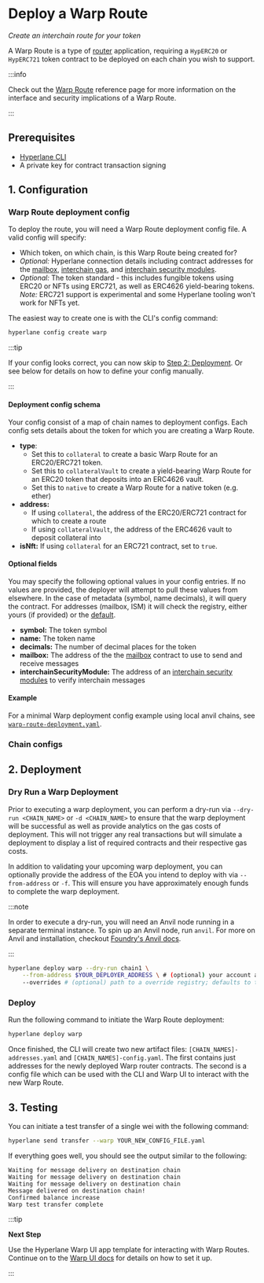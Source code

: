 
# Deploy a Warp Route

_Create an interchain route for your token_

A Warp Route is a type of [router](docs/reference/libraries/router.mdx) application, requiring a `HypERC20` or `HypERC721` token contract to be deployed on each chain you wish to support.

:::info

Check out the [Warp Route](/docs/reference/applications/warp-routes) reference page for more information on the interface and security implications of a Warp Route.

:::

## Prerequisites

* [Hyperlane CLI](/docs/reference/cli.mdx)
* A private key for contract transaction signing

## 1. Configuration

### Warp Route deployment config

To deploy the route, you will need a Warp Route deployment config file. A valid config will specify:
* Which token, on which chain, is this Warp Route being created for?
* _Optional:_ Hyperlane connection details including contract addresses for the [mailbox](/docs/reference/messaging/messaging-interface.mdx), [interchain gas](/docs/reference/hooks/interchain-gas.mdx), and [interchain security modules](/docs/reference/ISM/specify-your-ISM.mdx).
* _Optional:_ The token standard - this includes fungible tokens using ERC20 or NFTs using ERC721, as well as ERC4626 yield-bearing tokens. _Note:_ ERC721 support is experimental and some Hyperlane tooling won't work for NFTs yet.

The easiest way to create one is with the CLI's config command:

```bash
hyperlane config create warp
```

:::tip

If your config looks correct, you can now skip to [Step 2: Deployment](#2-deployment).
Or see below for details on how to define your config manually.

:::

#### Deployment config schema

Your config consist of a map of chain names to deployment configs. Each config sets details about the token for which you are creating a Warp Route.

* **type**:
    - Set this to `collateral` to create a basic Warp Route for an ERC20/ERC721 token.
    - Set this to `collateralVault` to create a yield-bearing Warp Route for an ERC20 token that deposits into an ERC4626 vault.
    - Set this to `native` to create a Warp Route for a native token (e.g. ether)
* **address:**
    - If using `collateral`, the address of the ERC20/ERC721 contract for which to create a route
    - If using `collateralVault`, the address of the ERC4626 vault to deposit collateral into
* **isNft:** If using `collateral` for an ERC721 contract, set to `true`.

#### Optional fields

You may specify the following optional values in your config entries. If no values are provided, the deployer will attempt to pull these values from elsewhere. In the case of metadata (symbol, name decimals), it will query the contract. For addresses (mailbox, ISM) it will check the registry, either yours (if provided) or the [default](/docs/reference/registries#default-registry).

* **symbol:** The token symbol
* **name:** The token name
* **decimals:** The number of decimal places for the token
* **mailbox:** The address of the the [mailbox](/docs/reference/messaging/messaging-interface.mdx) contract to use to send and receive messages
* **interchainSecurityModule:** The address of an [interchain security modules](/docs/reference/ISM/specify-your-ISM.mdx) to verify interchain messages

#### Example

For a minimal Warp deployment config example using local anvil chains, see [`warp-route-deployment.yaml`](https://github.com/hyperlane-xyz/hyperlane-monorepo/blob/main/typescript/cli/examples/warp-route-deployment.yaml).

### Chain configs

<CliChainsPartial />

## 2. Deployment

### Dry Run a Warp Deployment

Prior to executing a warp deployment, you can perform a dry-run via `--dry-run <CHAIN_NAME>`  or `-d <CHAIN_NAME>` to ensure that the warp deployment will be successful as well as provide analytics on the gas costs of deployment. This will not trigger any real transactions but will simulate a deployment to display a list of required contracts and their respective gas costs.

In addition to validating your upcoming warp deployment, you can optionally provide the address of the EOA you intend to deploy with via `--from-address` or `-f`.
This will ensure you have approximately enough funds to complete the warp deployment.

:::note

In order to execute a dry-run, you will need an Anvil node running in a separate terminal instance.
To spin up an Anvil node, run `anvil`.
For more on Anvil and installation, checkout [Foundry's Anvil docs](https://book.getfoundry.sh/anvil/).

:::

```bash
hyperlane deploy warp --dry-run chain1 \
    --from-address $YOUR_DEPLOYER_ADDRESS \ # (optional) your account address to be impersonated via Anvil; defaults to the HYP_KEY env variable
    --overrides # (optional) path to a override registry; defaults to the local ./ path
```

### Deploy

Run the following command to initiate the Warp Route deployment:

```bash
hyperlane deploy warp
```

Once finished, the CLI will create two new artifact files: `[CHAIN_NAMES]-addresses.yaml` and `[CHAIN_NAMES]-config.yaml`. The first contains just addresses for the newly deployed Warp router contracts. The second is a config file which can be used with the CLI and Warp UI to interact with the new Warp Route.

## 3. Testing

You can initiate a test transfer of a single wei with the following command:

```bash
hyperlane send transfer --warp YOUR_NEW_CONFIG_FILE.yaml
```

If everything goes well, you should see the output similar to the following:

```
Waiting for message delivery on destination chain
Waiting for message delivery on destination chain
Waiting for message delivery on destination chain
Message delivered on destination chain!
Confirmed balance increase
Warp test transfer complete
```

:::tip

**Next Step**

Use the Hyperlane Warp UI app template for interacting with Warp Routes. Continue on to the [Warp UI docs](/docs/guides/deploy-warp-route-UI.mdx) for details on how to set it up.

:::
